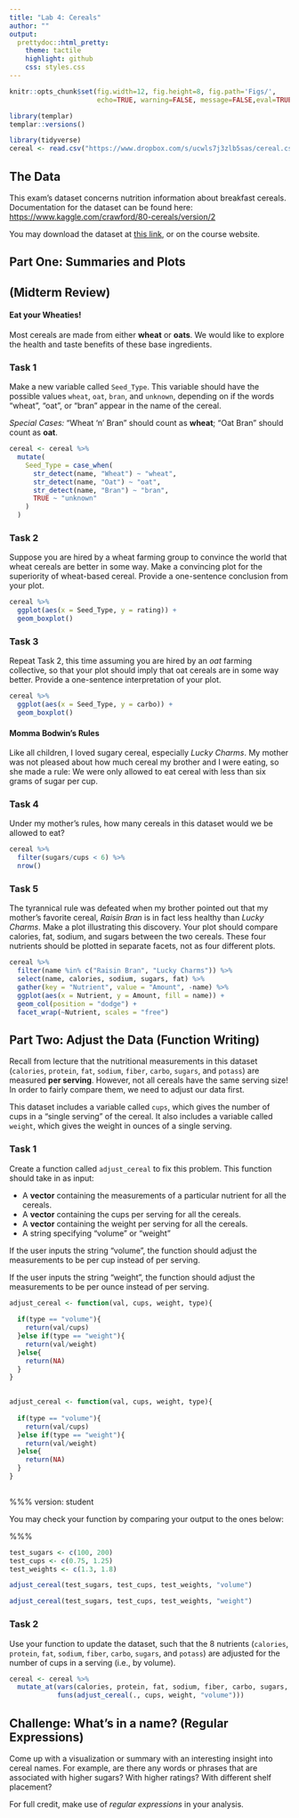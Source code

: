 ```yaml
---
title: "Lab 4: Cereals"
author: ""
output:
  prettydoc::html_pretty:
    theme: tactile
    highlight: github
    css: styles.css
---
```


```r
knitr::opts_chunk$set(fig.width=12, fig.height=8, fig.path='Figs/',
                      echo=TRUE, warning=FALSE, message=FALSE,eval=TRUE)

library(templar)
templar::versions()

```

```r
library(tidyverse)
cereal <- read.csv("https://www.dropbox.com/s/ucwls7j3zlb5sas/cereal.csv?dl=1")
```

## The Data

This exam's dataset concerns nutrition information about breakfast cereals.  Documentation for the dataset can be found here:  [https://www.kaggle.com/crawford/80-cereals/version/2](https://www.kaggle.com/crawford/80-cereals/version/2)

You may download the dataset at [this link](https://www.dropbox.com/s/ucwls7j3zlb5sas/cereal.csv?dl=0), or on the course website.


## Part One: Summaries and Plots
## (Midterm Review)

#### Eat your Wheaties!

Most cereals are made from either **wheat** or **oats**.  We would like to explore the health and taste benefits of these base ingredients. 


### Task 1 

Make a new variable called `Seed_Type`.  This variable should have the possible values `wheat`, `oat`, `bran`, and `unknown`, depending on if the words "wheat", "oat", or "bran" appear in the name of the cereal. 

*Special Cases:*  "Wheat 'n' Bran" should count as **wheat**;  "Oat Bran" should count as **oat**.

```r
cereal <- cereal %>%
  mutate(
    Seed_Type = case_when(
      str_detect(name, "Wheat") ~ "wheat",
      str_detect(name, "Oat") ~ "oat",
      str_detect(name, "Bran") ~ "bran",
      TRUE ~ "unknown"
    )
  ) 

```

### Task 2

Suppose you are hired by a wheat farming group to convince the world that wheat cereals are better in some way.  Make a convincing plot for the superiority of wheat-based cereal.  Provide a one-sentence conclusion from your plot.

```r
cereal %>%
  ggplot(aes(x = Seed_Type, y = rating)) + 
  geom_boxplot()
```

### Task 3

Repeat Task 2, this time assuming you are hired by an *oat* farming collective, so that your plot should imply that oat cereals are in some way better.  Provide a one-sentence interpretation of your plot.

```r
cereal %>%
  ggplot(aes(x = Seed_Type, y = carbo)) + 
  geom_boxplot()
```



#### Momma Bodwin's Rules

Like all children, I loved sugary cereal, especially *Lucky Charms*.  My mother was not pleased about how much cereal my brother and I were eating, so she made a rule:  We were only allowed to eat cereal with less than six grams of sugar per cup. 


### Task 4

Under my mother's rules, how many cereals in this dataset would we be allowed to eat?

```r
cereal %>% 
  filter(sugars/cups < 6) %>% 
  nrow()
```


### Task 5

The tyrannical rule was defeated when my brother pointed out that my mother's favorite cereal, *Raisin Bran* is in fact less healthy than *Lucky Charms*.  Make a plot illustrating this discovery.  Your plot should compare calories, fat, sodium, and sugars between the two cereals.  These four nutrients should be plotted in separate facets, not as four different plots.


```r
cereal %>%
  filter(name %in% c("Raisin Bran", "Lucky Charms")) %>%
  select(name, calories, sodium, sugars, fat) %>%
  gather(key = "Nutrient", value = "Amount", -name) %>%
  ggplot(aes(x = Nutrient, y = Amount, fill = name)) + 
  geom_col(position = "dodge") + 
  facet_wrap(~Nutrient, scales = "free")
```


## Part Two:  Adjust the Data (Function Writing)


Recall from lecture that the nutritional measurements in this dataset 
(`calories`, `protein`, `fat`, `sodium`, `fiber`, `carbo`, `sugars`, and `potass`)
are measured **per serving**.  However, not all cereals have the same serving size!
In order to fairly compare them, we need to adjust our data first.

This dataset includes a variable called `cups`, which gives the number of cups 
in a "single serving" of the cereal.  It also includes a variable called `weight`, 
which gives the weight in ounces of a single serving.

### Task 1

Create a function called `adjust_cereal` to fix this problem.  This function should take in as input:
 
* A **vector** containing the measurements of a particular nutrient for all the cereals.
* A **vector** containing the cups per serving for all the cereals.
* A **vector** containing the weight per serving for all the cereals.
* A string specifying "volume" or "weight"

If the user inputs the string "volume", the function should adjust the measurements
to be per cup instead of per serving.  

If the user inputs the string "weight", the function should adjust the measurements
to be per ounce instead of per serving.


```r
adjust_cereal <- function(val, cups, weight, type){
  
  if(type == "volume"){
    return(val/cups)
  }else if(type == "weight"){
    return(val/weight)
  }else{
    return(NA)
  }
}
  
```


```r
adjust_cereal <- function(val, cups, weight, type){
  
  if(type == "volume"){
    return(val/cups)
  }else if(type == "weight"){
    return(val/weight)
  }else{
    return(NA)
  }
}
  
```

%%%
version: student


You may check your function by comparing your output to the ones below:

%%%

```r

test_sugars <- c(100, 200)
test_cups <- c(0.75, 1.25)
test_weights <- c(1.3, 1.8)

adjust_cereal(test_sugars, test_cups, test_weights, "volume")

adjust_cereal(test_sugars, test_cups, test_weights, "weight")


```


### Task 2

Use your function to update the dataset, such that the 8 nutrients
(`calories`, `protein`, `fat`, `sodium`, `fiber`, `carbo`, `sugars`, and `potass`)
are adjusted for the number of cups in a serving (i.e., by volume).  

```r
cereal <- cereal %>% 
  mutate_at(vars(calories, protein, fat, sodium, fiber, carbo, sugars, potass), 
            funs(adjust_cereal(., cups, weight, "volume")))
```


## Challenge:  What's in a name? (Regular Expressions)

Come up with a visualization or summary with an interesting insight into cereal 
names.  For example, are there any words or phrases that are associated with higher
sugars?  With higher ratings?  With different shelf placement?

For full credit, make use of *regular expressions* in your analysis.

